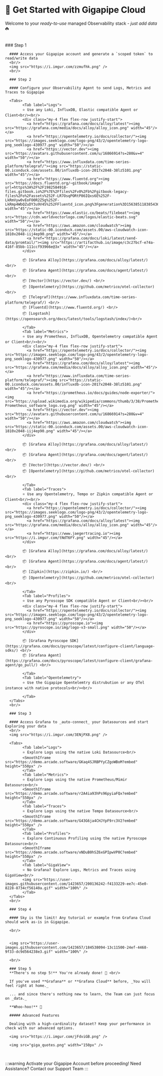


# 🏁 Get Started with Gigapipe Cloud

Welcome to your _ready-to-use_ managed Observability stack - _just add data_ ☘️

<br/>

<Steps>
      ### Step 1

      #### Access your Gigapipe account and generate a `scoped token` to read/write data
      <br/>
      <img src="https://i.imgur.com/zzmufhk.png" />
      <br/>

      ### Step 2

      #### Configure your Observability Agent to send Logs, Metrics and Traces to Gigapipe

      <Tabs>
            <Tab label="Logs">
            ⭐ Use any Loki, InfluxDB, Elastic compatible Agent or Client<br/><br/>
            <div class="my-4 flex flex-row justify-start">
              <a href="https://grafana.com/docs/alloy/latest"><img src="https://grafana.com/media/docs/alloy/alloy_icon.png" width="45"/></a>
              <a href="https://opentelemetry.io/docs/collector/"><img src="https://images.seeklogo.com/logo-png/43/2/opentelemetry-logo-png_seeklogo-430977.png" width="50"/></a>
              <a href="https://vector.dev"><img src="https://avatars.githubusercontent.com/u/16866914?s=280&v=4" width="50"/></a>
              <a href="https://www.influxdata.com/time-series-platform/telegraf/"><img src="https://static-00.iconduck.com/assets.00/influxdb-icon-2017x2048-38lz5101.png" width="45"/></a>
              <a href="https://www.fluentd.org"><img src="https://docs.fluentd.org/~gitbook/image?url=https%3A%2F%2F1982584918-files.gitbook.io%2F%7E%2Ffiles%2Fv0%2Fb%2Fgitbook-legacy-files%2Fo%2Fassets%252F-LR7OsqPORtP86IQxs6E%252F-LkRmVyw0vEoFO0R2Z5g%252F-LkRmp4WbQZuDY3u9V4S%252FFluentd_icon.png%3Fgeneration%3D1563851183854365%26alt%3Dmedia&width=300&dpr=4&quality=100&sign=b531ce8&sv=2" width="45"/></a>
              <a href="https://www.elastic.co/beats/filebeat"><img src="https://cdn.worldvectorlogo.com/logos/elastic-beats.svg" width="50"/></a>
              <a href="https://aws.amazon.com/cloudwatch"><img src="https://static-00.iconduck.com/assets.00/aws-cloudwatch-icon-1810x2048-iij4ep90.png" width="45"/></a>
              <a href="https://grafana.com/docs/loki/latest/send-data/promtail/"><img src="https://artifacthub.io/image/c3c27bcf-e74a-416f-85bb-111ccf93966e@3x" width="45"/></a>
            </div>

            📦 [Grafana Alloy](https://grafana.com/docs/alloy/latest/) <br/>
            📦 [Grafana Agent](https://grafana.com/docs/agent/latest/) <br/>
            📦 [Vector](https://vector.dev/) <br/>
            📦 [Opentelemetry](https://github.com/metrico/otel-collector) <br/>
            📦 [Telegraf](https://www.influxdata.com/time-series-platform/telegraf/) <br/>
            📦 [Fluentd](https://www.fluentd.org/) <br/>
            📦 [Logstash](https://opensearch.org/docs/latest/tools/logstash/index/)<br/>
            
            </Tab>
            <Tab label="Metrics">
            ⭐ Use any Prometheus, InfluxDB, Opentelemetry compatible Agent or Client<br/><br/>
            <div class="my-4 flex flex-row justify-start">
              <a href="https://opentelemetry.io/docs/collector/"><img src="https://images.seeklogo.com/logo-png/43/2/opentelemetry-logo-png_seeklogo-430977.png" width="50"/></a>
              <a href="https://grafana.com/docs/alloy/latest"><img src="https://grafana.com/media/docs/alloy/alloy_icon.png" width="45"/></a>
              <a href="https://www.influxdata.com/time-series-platform/telegraf/"><img src="https://static-00.iconduck.com/assets.00/influxdb-icon-2017x2048-38lz5101.png" width="45"/></a>
              <a href="https://prometheus.io/docs/guides/node-exporter/"><img src="https://upload.wikimedia.org/wikipedia/commons/thumb/3/38/Prometheus_software_logo.svg/1200px-Prometheus_software_logo.svg.png" width="45"/></a>
              <a href="https://vector.dev"><img src="https://avatars.githubusercontent.com/u/16866914?s=280&v=4" width="50"/></a>
              <a href="https://aws.amazon.com/cloudwatch"><img src="https://static-00.iconduck.com/assets.00/aws-cloudwatch-icon-1810x2048-iij4ep90.png" width="45"/></a>
            </div>
            
            📦 [Grafana Alloy](https://grafana.com/docs/alloy/latest/) <br/>
            📦 [Grafana Agent](https://grafana.com/docs/agent/latest/) <br/>
            📦 [Vector](https://vector.dev/) <br/>
            📦 [Opentelemetry](https://github.com/metrico/otel-collector)<br/>
            
            </Tab>
            <Tab label="Traces">
            ⭐ Use any Opentelemetry, Tempo or Zipkin compatible Agent or Client<br/><br/>
            <div class="my-4 flex flex-row justify-start">
              <a href="https://opentelemetry.io/docs/collector/"><img src="https://images.seeklogo.com/logo-png/43/2/opentelemetry-logo-png_seeklogo-430977.png" width="50"/></a>
              <a href="https://grafana.com/docs/alloy/latest"><img src="https://grafana.com/media/docs/alloy/alloy_icon.png" width="45"/></a>
              <a href="https://www.jaegertracing.io"><img src="https://i.imgur.com/tNdT6FY.png" width="45"/></a>
            </div>
   
            📦 [Grafana Alloy](https://grafana.com/docs/alloy/latest/) <br/>
            📦 [Grafana Agent](https://grafana.com/docs/agent/latest/) <br/>
            📦 [Zipkin](https://zipkin.io/) <br/>
            📦 [Opentelemetry](https://github.com/metrico/otel-collector)<br/>
            
            </Tab>
            <Tab label="Profiles">
            ⭐ Use any Pyroscope SDK compatible Agent or Client<br/><br/>
            <div class="my-4 flex flex-row justify-start">
              <a href="https://opentelemetry.io/docs/collector/"><img src="https://images.seeklogo.com/logo-png/43/2/opentelemetry-logo-png_seeklogo-430977.png" width="50"/></a>
              <a href="https://pyroscope.io"><img src="https://pyroscope.io/img/logo-v3-small.png" width="50"/></a>
            </div>

            📦 [Grafana Pyroscope SDK](https://grafana.com/docs/pyroscope/latest/configure-client/language-sdks/) <br/>
            📦 [Grafana Agent](https://grafana.com/docs/pyroscope/latest/configure-client/grafana-agent/go_pull/) <br/>
            
            </Tab>
            <Tab label="Opentelemetry">
            ⭐ Use the Gigapipe Opentelemtry distrubution or any OTel instance with native protocols<br/><br/>
            
            </Tab>
      </Tabs>
      <br/>

      ### Step 3

      #### Access Grafana to _auto-connect_ your Datasources and start Exploring your data
      <br/>
      <img src="https://i.imgur.com/3ENjPX8.png" />

      <Tabs>
            <Tab label="Logs">
            ⭐ Explore Logs using the native Loki Datasource<br/>
            <SmoothIframe src="https://demo.arcade.software/GKaq4SJRBPYyCZgoWBoM?embed" height="550px" />
            </Tab>
            <Tab label="Metrics">
            ⭐ Explore Logs using the native Prometheus/Mimir Datasource<br/>
            <SmoothIframe src="https://demo.arcade.software/r2A4ia93hPs96pyiaFQx?embed" height="550px" />
            </Tab>
            <Tab label="Traces">
            ⭐ Explore Logs using the native Tempo Datasource<br/>
            <SmoothIframe src="https://demo.arcade.software/G43G6ja4CHJYpF9rc3V2?embed" height="550px" />
            </Tab>
            <Tab label="Profiles">
            ⭐ Explore Continuous Profiling using the native Pyroscope Datasource<br/>
            <SmoothIframe src="https://demo.arcade.software/xNDuB0hSZ6xGPIpwVP0C?embed" height="550px" />
            </Tab>
            <Tab label="GigaView">
            ⭐ No Grafana? Explore Logs, Metrics and Traces using GigaView<br/>
            <img src="https://user-images.githubusercontent.com/1423657/200136242-f4133229-ee7c-45e0-8228-8734cf56140a.gif" width="100%" />
            </Tab>
      </Tabs>
      <br/>

      ### Step 4

      #### Sky is the limit! Any tutorial or example from Grafana Cloud should work as-is in Gigapipe.

      <br/>


      <img src="https://user-images.githubusercontent.com/1423657/184538094-13c11500-24ef-4468-9f33-dc9d564238e3.gif" width="100%" />

      <br/>

      ### Step 5
      **There's no step 5!** You're already done! 🎉 <br/>

      If you've used **Grafana** or **Grafana Cloud** before, _You will feel right at home._ 

      ... and since there's nothing new to learn, the Team can just focus on _data._ 

      **Whoo-hoo!** 🎉 

      ##### Advanced Features

      Dealing with a high-cardinality dataset? Keep your performance in check with our advanced options.

      <img src="https://i.imgur.com/jFdviGB.png" />

      <img src="giga_quotes.png" width="150px" />

</Steps>

<br/>

:::warning Activate your Gigapipe Account before proceeding!
Need Assistance? Contact our Support Team
:::
